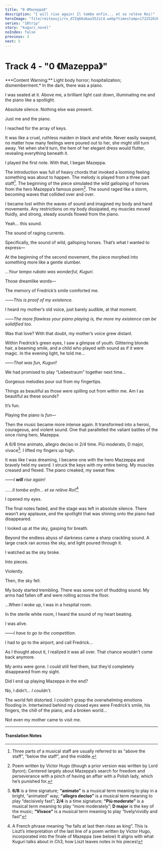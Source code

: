 ```yaml
---
title: "0 《Mazeppa》"
description: "I will rise again! Il tombe enfin... et se relève Roi!"
heroImage: "file/reitoouji/ro_d7Zq66abaa352iC4.webp?timestamp=1722526268455"
series: "18trip"
story: "kuguri_novel"
noIndex: false
previous: 3
next: 5
---
```



# Track 4 - "0 《Mazeppa》"

<Narration>
***Content Warning:** Light body horror; hospitalization; dismemberment.*
</Narration>

<Narration novel>
In the dark, there was a piano.

I was seated at it. Above me, a brilliant light cast down, illuminating me and the piano like a spotlight.

Absolute silence. Nothing else was present.

Just me and the piano.

I reached for the array of keys.

It was like a cruel, ruthless maiden in black and white.
Never easily swayed, no matter how many feelings were poured out to her, she might still turn away.
Yet when she’d turn, the hem of her elegant dress would flutter, revealing everything beneath it.

I played the first note.
With that, I began Mazeppa.

The introduction was full of heavy chords that invoked a looming feeling something was about to happen.
The melody is played from a three part staff[^1].
The beginning of the piece simulated the wild galloping of horses from the hero Mazeppa’s famous poem[^2]. 
The sound raged like a storm, becoming waves that collided over and over.

I became lost within the waves of sound and imagined my body and hand movements.
Any restrictions on my body dissipated, my muscles moved fluidly, and strong, steady sounds flowed from the piano.

Yeah… this sound.

The sound of raging currents.

Specifically, the sound of wild, galloping horses. That’s what I wanted to express―

At the beginning of the second movement, the piece morphed into something more like a gentle slumber.

*…Your tempo rubato was wonderful, Kuguri.*

Those dreamlike words―

The memory of Fredrick’s smile comforted me.

*――This is proof of my existence.*

I heard my mother’s old voice, just barely audible, at that moment.

*――The more flawless your piano playing is, the more my existence can be solidified too.*

Was that love?
With that doubt, my mother’s voice grew distant.

Within Fredrick’s green eyes, I saw a glimpse of youth.
Glittering blonde hair, a beaming smile, and a child who played with sound as if it were magic.
In the evening light, he told me…

*――That was fun, Kuguri!*

We had promised to play “Liebestraum” together next time…

Gorgeous melodies pour out from my fingertips.

Things as beautiful as those were spilling out from within me.
Am I as beautiful as these sounds?

It’s fun.

Playing the piano is *fun―*

Then the music became more intense again.
It transformed into a heroic, courageous, and violent sound.
One that parallelled the valiant battles of the once rising hero, Mazeppa.

A 6/8 time animato, allegro deciso in 2/4 time. Più moderato, D major, vivace[^3].
I lifted my fingers up high.

It was like I was dreaming, I became one with the hero Mazzeppa and bravely held my sword.
I struck the keys with my entire being.
My muscles creased and flexed.
The piano creaked, my sweat flew.

*――I **will** rise again!*

*……Il tombe enfin... et se relève Roi!*[^4]

I opened my eyes.

The final notes faded, and the stage was left in absolute silence.
There wasn’t any applause, and the spotlight that was shining onto the piano had disappeared.

I looked up at the sky, gasping for breath.

Beyond the endless abyss of darkness came a sharp crackling sound.
A large crack ran across the sky, and light poured through it.

I watched as the sky broke.

Into pieces.

Violently.

Then, the sky fell.

My body started trembling.
There was some sort of thudding sound.
My arms had fallen off and were rolling across the floor.

…When I woke up, I was in a hospital room.

In the sterile white room, I heard the sound of my heart beating.

I was alive.

*――I have to go to the competition.*

I had to go to the airport, and call Fredrick…

As I thought about it, I realized it was all over.
That chance wouldn't come back anymore.

My arms were gone.
I could still feel them, but they’d completely disappeared from my sight.

Did I end up playing Mazeppa in the end?

No, I didn’t… *I couldn’t.*

The world felt distorted. I couldn't grasp the overwhelming emotions flooding in.
Intertwined behind my closed eyes were Fredrick’s smile, his fingers, the chill of the piano, and a broken world…

Not even my mother came to visit me.
</Narration>

***

<h4>Translation Notes</h4>

[^1]: Three parts of a musical staff are usually referred to as “above the staff”, “below the staff”, and the middle.
[^2]: Poem written by Victor Hugo (though a prior version was written by Lord Byron); Centered largely about Mazeppa’s search for freedom and perseverance with a pinch of having an affair with a Polish lady, which he’s punished for. 
[^3]: **6/8** is a time signature; **“animato”** is a musical term meaning to play in a bright, “animated” way; **“allegro deciso”** is a musical term meaning to play “decisively fast”; **2/4** is a time signature; **“Più moderato”** is a musical term meaning to play “more moderately”; **D major** is the key of the music; **“Vivace”** is a musical term meaning to play “lively/vividly and fast”
[^4]: A French phrase meaning “he falls at last then rises as king”. This is Liszt’s interpretation of the last line of a poem written by Victor Hugo, incorporated into the finale of Mazeppa (see below) It aligns with what Kuguri talks about in Ch3, how Liszt leaves notes in his pieces!
